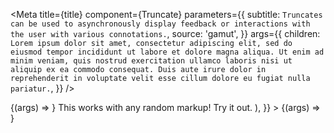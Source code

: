 
<Meta
  title={title}
  component={Truncate}
  parameters={{
    subtitle: `
Truncates can be used to asynchronously display feedback or interactions
with the user with various connotations.
`,
    source: 'gamut',
  }}
  args={{
    children: ` Lorem ipsum dolor sit amet, consectetur adipiscing elit, sed do eiusmod
        tempor incididunt ut labore et dolore magna aliqua. Ut enim ad minim
        veniam, quis nostrud exercitation ullamco laboris nisi ut aliquip ex ea
        commodo consequat. Duis aute irure dolor in reprehenderit in voluptate
        velit esse cillum dolore eu fugiat nulla pariatur.`,
  }}
/>

<Canvas withSource="open">
  <Story name="Truncate">{(args) => <Truncate {...args} />}</Story>
</Canvas>

<PropsTable story="Truncate" />

<Canvas withSource="open">
  <Story
    name="Truncate Markup"
    args={{
      lines: 1,
      children: (
        <>
          This works with <Text>any</Text> <Text>random</Text> markup! Try it
          out.
        </>
      ),
    }}
  >
    {(args) => <Truncate {...args} />}
  </Story>
</Canvas>

